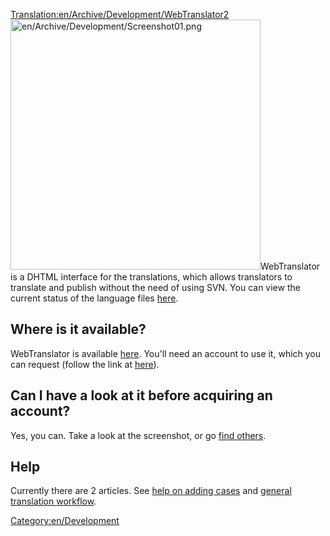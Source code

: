 [[Translation:en/Archive/Development/WebTranslator2]]
[[File:en/Archive/Development/Screenshot01.png|right|400px]]WebTranslator is a DHTML interface for the translations, which allows translators to translate and publish without the need of using SVN. You can view the current status of the language files [http://translator2.openttd.org/languages/GlobalStat here].

== Where is it available? ==
WebTranslator is available [http://translator2.openttd.org/ here]. You'll need an account to use it, which you can request (follow the link at [http://translator2.openttd.org/ here]).

== Can I have a look at it before acquiring an account? ==
Yes, you can. Take a look at the screenshot, or go [http://translator2.openttd.org/Screenshot find others].

==Help==
Currently there are 2 articles.
See [[en/WebTranslator2 stringcase addition|help on adding cases]] and [[en/WebTranslator2 translation workflow|general translation workflow]].

[[Category:en/Development]]